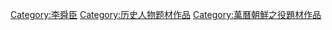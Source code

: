 [[Category:李舜臣|Category:李舜臣]]
[[Category:历史人物题材作品|Category:历史人物题材作品]]
[[Category:萬曆朝鮮之役題材作品|Category:萬曆朝鮮之役題材作品]]
